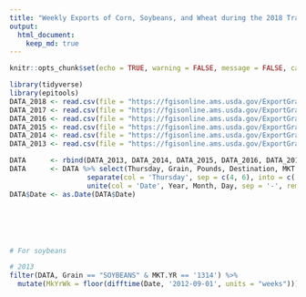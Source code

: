```yaml
---
title: "Weekly Exports of Corn, Soybeans, and Wheat during the 2018 Trade War with China?!?"
output:
  html_document:
    keep_md: true
---
```



```r
knitr::opts_chunk$set(echo = TRUE, warning = FALSE, message = FALSE, cache = FALSE)

```


```r
library(tidyverse)
library(epitools)
DATA_2018 <- read.csv(file = "https://fgisonline.ams.usda.gov/ExportGrainReport/CY2018.csv")
DATA_2017 <- read.csv(file = "https://fgisonline.ams.usda.gov/ExportGrainReport/CY2017.csv")
DATA_2016 <- read.csv(file = "https://fgisonline.ams.usda.gov/ExportGrainReport/CY2016.csv")
DATA_2015 <- read.csv(file = "https://fgisonline.ams.usda.gov/ExportGrainReport/CY2015.csv")
DATA_2014 <- read.csv(file = "https://fgisonline.ams.usda.gov/ExportGrainReport/CY2014.csv")
DATA_2013 <- read.csv(file = "https://fgisonline.ams.usda.gov/ExportGrainReport/CY2013.csv")

DATA      <- rbind(DATA_2013, DATA_2014, DATA_2015, DATA_2016, DATA_2017, DATA_2018)
DATA      <- DATA %>% select(Thursday, Grain, Pounds, Destination, MKT.YR) %>%
                   separate(col = 'Thursday', sep = c(4, 6), into = c('Year', 'Month', 'Day'), remove = TRUE, convert = FALSE) %>%
                   unite(col = 'Date', Year, Month, Day, sep = '-', remove = FALSE)
DATA$Date <- as.Date(DATA$Date)







```


```r
# For soybeans

# 2013
filter(DATA, Grain == "SOYBEANS" & MKT.YR == '1314') %>% 
  mutate(MkYrWk = floor(difftime(Date, '2012-09-01', units = "weeks"))) %>%



```